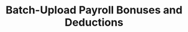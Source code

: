 ---
title: "Batch-Upload Payroll Bonuses and Deductions"
openapi: "POST /rest/core/batch-upload-payroll-addon"
---